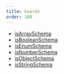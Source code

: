 ```yaml
---
title: Guards
order: 100
---
```


- [isArraySchema](/schema/api/guards/isArraySchema)
- [isBooleanSchema](/schema/api/guards/isBooleanSchema)
- [isEnumSchema](/schema/api/guards/isEnumSchema)
- [isNumberSchema](/schema/api/guards/isNumberSchema)
- [isObjectSchema](/schema/api/guards/isObjectSchema)
- [isStringSchema](/schema/api/guards/isStringSchema)
